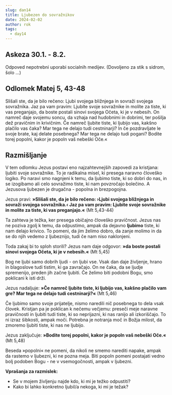 ```yaml
---
slug: dan14
title: Ljubezen do sovražnikov
date: 2024-02-02
author: rok
tags:
  - day14
---
```


## Askeza 30.1. - 8.2.

Odpoved nepotrebni uporabi socialnih medijev. (Dovoljeno za stik s sidrom, šolo ...)

## Odlomek Matej 5, 43-48

Slišali ste, da je bilo rečeno: Ljubi svojega bližnjega in sovraži svojega sovražnika. Jaz pa vam pravim: Ljubíte svoje sovražnike in molíte za tiste, ki vas preganjajo, da boste postali sinovi svojega Očeta, ki je v nebesih. On namreč daje svojemu soncu, da vzhaja nad hudobnimi in dobrimi, ter pošilja dež pravičnim in krivičnim. Če namreč ljubite tiste, ki ljubijo vas, kakšno plačilo vas čaka? Mar tega ne delajo tudi cestninarji? In če pozdravljate le svoje brate, kaj delate posebnega? Mar tega ne delajo tudi pogani? Bodite torej popolni, kakor je popoln vaš nebeški Oče.«

## Razmišljanje

V tem odlomku Jezus postavi eno najzahtevnejših zapovedi za kristjana: ljubiti svoje sovražnike. To je radikalna misel, ki presega naravno človeško logiko. Po naravi smo nagnjeni k temu, da ljubimo tiste, ki so dobri do nas, in se izogibamo ali celo sovražimo tiste, ki nam povzročajo bolečino. A Jezusova ljubezen je drugačna - popolna in brezpogojna.

Jezus pravi: **»Slišali ste, da je bilo rečeno: ›Ljubi svojega bližnjega in sovraži svojega sovražnika.‹ Jaz pa vam pravim: Ljubite svoje sovražnike in molite za tiste, ki vas preganjajo.«** (Mt 5,43-44)

Ta zahteva je težka, ker presega običajno človeško pravičnost. Jezus nas ne poziva zgolj k temu, da odpustimo, ampak da dejavno **ljubimo** tiste, ki nam delajo krivico. To pomeni, da jim želimo dobro, da zanje molimo in da se do njih vedemo z ljubeznijo, tudi če nam niso naklonjeni.

Toda zakaj bi to sploh storili? Jezus nam daje odgovor: **»da boste postali sinovi svojega Očeta, ki je v nebesih.«** (Mt 5,45)

Bog ne ljubi samo dobrih ljudi - on ljubi vse. Vsak dan daje življenje, hrano in blagoslove tudi tistim, ki ga zavračajo. On ne čaka, da se ljudje spremenijo, preden jih začne ljubiti. Če želimo biti podobni Bogu, smo poklicani k isti drži.

Jezus nadaljuje: **»Če namreč ljubite tiste, ki ljubijo vas, kakšno plačilo vam gre? Mar tega ne delajo tudi cestninarji?«** (Mt 5,46)

Če ljubimo samo svoje prijatelje, nismo naredili nič posebnega to dela vsak človek. Kristjan pa je poklican k nečemu večjemu: preseči meje naravne pravičnosti in ljubiti tudi tiste, ki so neprijazni, ki nas ranijo ali izkoriščajo. To ni izraz šibkosti, ampak moči. Potrebna je notranja moč in Božja milost, da zmoremo ljubiti tiste, ki nas ne ljubijo.

Jezus zaključuje: **»Bodite torej popolni, kakor je popoln vaš nebeški Oče.«** (Mt 5,48)

Beseda »popolni« ne pomeni, da nikoli ne smemo narediti napake, ampak da rastemo v ljubezni, ki ne pozna meja. Biti popoln pomeni postajati vedno bolj podoben Bogu - ne v vsemogočnosti, ampak v ljubezni.

**Vprašanja za razmislek:**

- Se v mojem življenju najde kdo, ki mi je težko odpustiti?
- Kako bi lahko konkretno ljubil/a nekoga, ki mi je težak?
